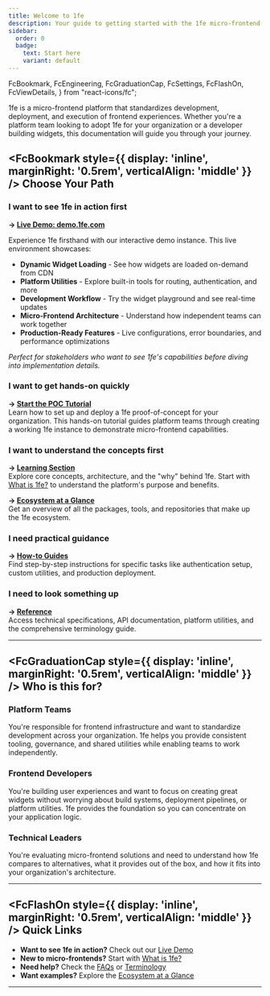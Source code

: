 ```yaml
---
title: Welcome to 1fe
description: Your guide to getting started with the 1fe micro-frontend platform
sidebar:
  order: 0
  badge:
    text: Start here
    variant: default
---
```


  FcBookmark,
  FcEngineering,
  FcGraduationCap,
  FcSettings,
  FcFlashOn,
  FcViewDetails,
} from "react-icons/fc";

1fe is a micro-frontend platform that standardizes development, deployment, and execution of frontend experiences. Whether you're a platform team looking to adopt 1fe for your organization or a developer building widgets, this documentation will guide you through your journey.

## <FcBookmark style={{ display: 'inline', marginRight: '0.5rem', verticalAlign: 'middle' }} /> Choose Your Path

### I want to see 1fe in action first

**→ [Live Demo: demo.1fe.com](https://demo.1fe.com)**

Experience 1fe firsthand with our interactive demo instance. This live environment showcases:

- **Dynamic Widget Loading** - See how widgets are loaded on-demand from CDN
- **Platform Utilities** - Explore built-in tools for routing, authentication, and more  
- **Development Workflow** - Try the widget playground and see real-time updates
- **Micro-Frontend Architecture** - Understand how independent teams can work together
- **Production-Ready Features** - Live configurations, error boundaries, and performance optimizations

*Perfect for stakeholders who want to see 1fe's capabilities before diving into implementation details.*

### I want to get hands-on quickly

**→ [Start the POC Tutorial](/tutorials/setup-and-deploy-1fe-poc/)**  
Learn how to set up and deploy a 1fe proof-of-concept for your organization. This hands-on tutorial guides platform teams through creating a working 1fe instance to demonstrate micro-frontend capabilities.

### I want to understand the concepts first

**→ [Learning Section](/learning/)**  
Explore core concepts, architecture, and the "why" behind 1fe. Start with [What is 1fe?](/learning/what-is-1fe/) to understand the platform's purpose and benefits.

**→ [Ecosystem at a Glance](/learning/ecosystem-at-a-glance/)**  
Get an overview of all the packages, tools, and repositories that make up the 1fe ecosystem.

### I need practical guidance

**→ [How-to Guides](/how-to-guides/)**  
Find step-by-step instructions for specific tasks like authentication setup, custom utilities, and production deployment.

### I need to look something up

**→ [Reference](/reference/)**  
Access technical specifications, API documentation, platform utilities, and the comprehensive terminology guide.

---

## <FcGraduationCap style={{ display: 'inline', marginRight: '0.5rem', verticalAlign: 'middle' }} /> Who is this for?

### Platform Teams

You're responsible for frontend infrastructure and want to standardize development across your organization. 1fe helps you provide consistent tooling, governance, and shared utilities while enabling teams to work independently.

### Frontend Developers

You're building user experiences and want to focus on creating great widgets without worrying about build systems, deployment pipelines, or platform utilities. 1fe provides the foundation so you can concentrate on your application logic.

### Technical Leaders

You're evaluating micro-frontend solutions and need to understand how 1fe compares to alternatives, what it provides out of the box, and how it fits into your organization's architecture.

---

## <FcFlashOn style={{ display: 'inline', marginRight: '0.5rem', verticalAlign: 'middle' }} /> Quick Links

- **Want to see 1fe in action?** Check out our [Live Demo](https://demo.1fe.com)
- **New to micro-frontends?** Start with [What is 1fe?](/learning/what-is-1fe/)
- **Need help?** Check the [FAQs](/learning/faqs/) or [Terminology](/reference/terminology/)
- **Want examples?** Explore the [Ecosystem at a Glance](/learning/ecosystem-at-a-glance/)

---
